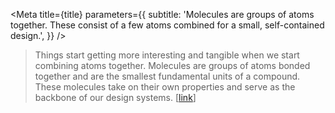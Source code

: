 

<Meta
  title={title}
  parameters={{
    subtitle:
      'Molecules are groups of atoms together. These consist of a few atoms combined for a small, self-contained design.',
  }}
/>

> Things start getting more interesting and tangible when we start combining atoms together.
> Molecules are groups of atoms bonded together and are the smallest fundamental units of a compound.
> These molecules take on their own properties and serve as the backbone of our design systems.
> [[link](https://bradfrost.com/blog/post/atomic-web-design/#molecules)]

<TableOfContents />
